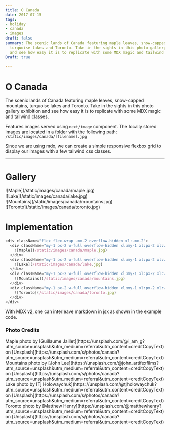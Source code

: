 ```yaml
---
title: O Canada
date: 2017-07-15
tags:
- holiday
- canada
- images
draft: false
summary: The scenic lands of Canada featuring maple leaves, snow-capped mountains,
  turquoise lakes and Toronto. Take in the sights in this photo gallery exhibition
  and see how easy it is to replicate with some MDX magic and tailwind classes.
Draft: true

---
```

# O Canada

The scenic lands of Canada featuring maple leaves, snow-capped mountains, turquoise lakes and Toronto. Take in the sights in this photo gallery exhibition and see how easy it is to replicate with some MDX magic and tailwind classes.

Features images served using `next/image` component. The locally stored images are located in a folder with the following path: `/static/images/canada/[filename].jpg`

Since we are using mdx, we can create a simple responsive flexbox grid to display our images with a few tailwind css classes.

---

# Gallery

<div className="flex flex-wrap -mx-2 overflow-hidden xl:-mx-2">
  <div className="my-1 px-2 w-full overflow-hidden xl:my-1 xl:px-2 xl:w-1/2">
    ![Maple](/static/images/canada/maple.jpg)
  </div>
  <div className="my-1 px-2 w-full overflow-hidden xl:my-1 xl:px-2 xl:w-1/2">
    ![Lake](/static/images/canada/lake.jpg)
  </div>
  <div className="my-1 px-2 w-full overflow-hidden xl:my-1 xl:px-2 xl:w-1/2">
    ![Mountains](/static/images/canada/mountains.jpg)
  </div>
  <div className="my-1 px-2 w-full overflow-hidden xl:my-1 xl:px-2 xl:w-1/2">
    ![Toronto](/static/images/canada/toronto.jpg)
  </div>
</div>

# Implementation

```js
<div className="flex flex-wrap -mx-2 overflow-hidden xl:-mx-2">
  <div className="my-1 px-2 w-full overflow-hidden xl:my-1 xl:px-2 xl:w-1/2">
    ![Maple](/static/images/canada/maple.jpg)
  </div>
  <div className="my-1 px-2 w-full overflow-hidden xl:my-1 xl:px-2 xl:w-1/2">
    ![Lake](/static/images/canada/lake.jpg)
  </div>
  <div className="my-1 px-2 w-full overflow-hidden xl:my-1 xl:px-2 xl:w-1/2">
    ![Mountains](/static/images/canada/mountains.jpg)
  </div>
  <div className="my-1 px-2 w-full overflow-hidden xl:my-1 xl:px-2 xl:w-1/2">
    ![Toronto](/static/images/canada/toronto.jpg)
  </div>
</div>
```

With MDX v2, one can interleave markdown in jsx as shown in the example code.

### Photo Credits

<div>
  Maple photo by [Guillaume
  Jaillet](https://unsplash.com/@i_am_g?utm_source=unsplash&amp;utm_medium=referral&amp;utm_content=creditCopyText)
  on
  [Unsplash](https://unsplash.com/s/photos/canada?utm_source=unsplash&amp;utm_medium=referral&amp;utm_content=creditCopyText)
</div>
<div>
  Mountains photo by [John
  Lee](https://unsplash.com/@john_artifexfilms?utm_source=unsplash&amp;utm_medium=referral&amp;utm_content=creditCopyText)
  on
  [Unsplash](https://unsplash.com/s/photos/canada?utm_source=unsplash&amp;utm_medium=referral&amp;utm_content=creditCopyText)
</div>
<div>
  Lake photo by [Tj
  Holowaychuk](https://unsplash.com/@tjholowaychuk?utm_source=unsplash&amp;utm_medium=referral&amp;utm_content=creditCopyText)
  on
  [Unsplash](https://unsplash.com/s/photos/canada?utm_source=unsplash&amp;utm_medium=referral&amp;utm_content=creditCopyText)
</div>
<div>
  Toronto photo by [Matthew
  Henry](https://unsplash.com/@matthewhenry?utm_source=unsplash&amp;utm_medium=referral&amp;utm_content=creditCopyText)
  on
  [Unsplash](https://unsplash.com/s/photos/canada?utm_source=unsplash&amp;utm_medium=referral&amp;utm_content=creditCopyText)
</div>